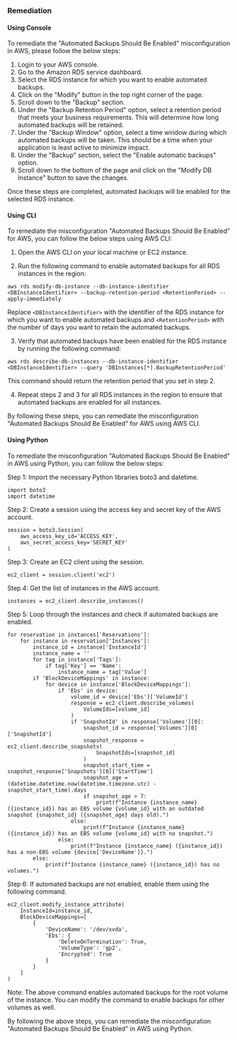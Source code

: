 ### Remediation

#### Using Console

To remediate the "Automated Backups Should Be Enabled" misconfiguration in AWS, please follow the below steps:

1. Login to your AWS console.
2. Go to the Amazon RDS service dashboard.
3. Select the RDS instance for which you want to enable automated backups.
4. Click on the "Modify" button in the top right corner of the page.
5. Scroll down to the "Backup" section.
6. Under the "Backup Retention Period" option, select a retention period that meets your business requirements. This will determine how long automated backups will be retained.
7. Under the "Backup Window" option, select a time window during which automated backups will be taken. This should be a time when your application is least active to minimize impact.
8. Under the "Backup" section, select the "Enable automatic backups" option.
9. Scroll down to the bottom of the page and click on the "Modify DB Instance" button to save the changes.

Once these steps are completed, automated backups will be enabled for the selected RDS instance.

#### Using CLI

To remediate the misconfiguration "Automated Backups Should Be Enabled" for AWS, you can follow the below steps using AWS CLI:

1. Open the AWS CLI on your local machine or EC2 instance.

2. Run the following command to enable automated backups for all RDS instances in the region:

```
aws rds modify-db-instance --db-instance-identifier <DBInstanceIdentifier> --backup-retention-period <RetentionPeriod> --apply-immediately
```

Replace `<DBInstanceIdentifier>` with the identifier of the RDS instance for which you want to enable automated backups and `<RetentionPeriod>` with the number of days you want to retain the automated backups.

3. Verify that automated backups have been enabled for the RDS instance by running the following command:

```
aws rds describe-db-instances --db-instance-identifier <DBInstanceIdentifier> --query 'DBInstances[*].BackupRetentionPeriod'
```

This command should return the retention period that you set in step 2.

4. Repeat steps 2 and 3 for all RDS instances in the region to ensure that automated backups are enabled for all instances.

By following these steps, you can remediate the misconfiguration "Automated Backups Should Be Enabled" for AWS using AWS CLI.

#### Using Python

To remediate the misconfiguration "Automated Backups Should Be Enabled" in AWS using Python, you can follow the below steps:

Step 1: Import the necessary Python libraries boto3 and datetime.

```
import boto3
import datetime
```

Step 2: Create a session using the access key and secret key of the AWS account.

```
session = boto3.Session(
    aws_access_key_id='ACCESS_KEY',
    aws_secret_access_key='SECRET_KEY'
)
```

Step 3: Create an EC2 client using the session.

```
ec2_client = session.client('ec2')
```

Step 4: Get the list of instances in the AWS account.

```
instances = ec2_client.describe_instances()
```

Step 5: Loop through the instances and check if automated backups are enabled.

```
for reservation in instances['Reservations']:
    for instance in reservation['Instances']:
        instance_id = instance['InstanceId']
        instance_name = ''
        for tag in instance['Tags']:
            if tag['Key'] == 'Name':
                instance_name = tag['Value']
        if 'BlockDeviceMappings' in instance:
            for device in instance['BlockDeviceMappings']:
                if 'Ebs' in device:
                    volume_id = device['Ebs']['VolumeId']
                    response = ec2_client.describe_volumes(
                        VolumeIds=[volume_id]
                    )
                    if 'SnapshotId' in response['Volumes'][0]:
                        snapshot_id = response['Volumes'][0]['SnapshotId']
                        snapshot_response = ec2_client.describe_snapshots(
                            SnapshotIds=[snapshot_id]
                        )
                        snapshot_start_time = snapshot_response['Snapshots'][0]['StartTime']
                        snapshot_age = (datetime.datetime.now(datetime.timezone.utc) - snapshot_start_time).days
                        if snapshot_age > 7:
                            print(f"Instance {instance_name} ({instance_id}) has an EBS volume {volume_id} with an outdated snapshot {snapshot_id} ({snapshot_age} days old).")
                    else:
                        print(f"Instance {instance_name} ({instance_id}) has an EBS volume {volume_id} with no snapshot.")
                else:
                    print(f"Instance {instance_name} ({instance_id}) has a non-EBS volume {device['DeviceName']}.")
        else:
            print(f"Instance {instance_name} ({instance_id}) has no volumes.")
```

Step 6: If automated backups are not enabled, enable them using the following command.

```
ec2_client.modify_instance_attribute(
    InstanceId=instance_id,
    BlockDeviceMappings=[
        {
            'DeviceName': '/dev/xvda',
            'Ebs': {
                'DeleteOnTermination': True,
                'VolumeType': 'gp2',
                'Encrypted': True
            }
        }
    ]
)
```

Note: The above command enables automated backups for the root volume of the instance. You can modify the command to enable backups for other volumes as well.

By following the above steps, you can remediate the misconfiguration "Automated Backups Should Be Enabled" in AWS using Python.

